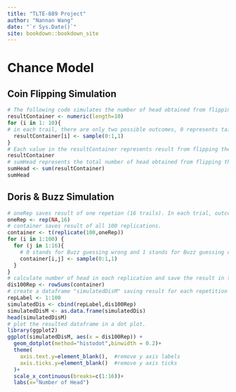 ```yaml
--- 
title: "TLTE-889 Project"
author: "Nannan Wang"
date: "`r Sys.Date()`"
site: bookdown::bookdown_site
---
```


# Chance Model

## Coin Flipping Simulation
```r
# The following code simulates the number of head obtained from flipping a coin 10 times. 
resultContainer <- numeric(length=10)
for (i in 1: 10){
# in each trail, there are only two possible outcomes, 0 represents tail and 1 represents head. 
  resultContainer[i] <- sample(0:1,1)
}
# Each value in the resultContainer represents result from flipping the coin each time, since one repetition contains 10 trails, there are 10 values in resultContainer. 
resultContainer
# sumHead represents the total number of head obtained from flipping the coin 10 times. 
sumHead <- sum(resultContainer)
sumHead
```

## Doris & Buzz Simulation
```r
# oneRep saves result of one repetion (16 trails). In each trial, outcome is 0 or 1. 
oneRep <- rep(NA,16)
# container saves result of all 100 replications.  
container <- t(replicate(100,oneRep))
for (i in 1:100) {
  for (j in 1:16){
    # 0 stands for Buzz guessing wrong and 1 stands for Buzz guessing correctly. 
    container[i,j] <- sample(0:1,1)
  }
}
# calculate number of head in each replication and save the result in the dis100Rep vector
dis100Rep <- rowSums(container)
# create a dataframe "simulatedDisM" saving result for each repetition
repLabel <- 1:100
simulatedDis <- cbind(repLabel,dis100Rep)
simulatedDisM <- as.data.frame(simulatedDis)
head(simulatedDisM)
# plot the resulted dataframe in a dot plot. 
library(ggplot2)
ggplot(simulatedDisM, aes(x = dis100Rep)) +
  geom_dotplot(method="histodot",binwidth = 0.2)+
  theme(
    axis.text.y=element_blank(),  #remove y axis labels
    axis.ticks.y=element_blank()  #remove y axis ticks
  )+
  scale_x_continuous(breaks=c(1:16))+
  labs(x="Number of Head")
```





